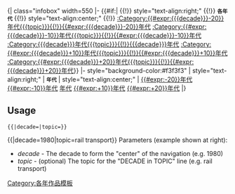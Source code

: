 <includeonly>{| class="infobox" width=550
|-
{{#if:{{{topic|}}}|
{{!}} style="text-align:right;"  {{!}} <small>'''各年代{{{topic}}}'''</small>
{{!}} style="text-align:center;" {{!}} [[:Category:{{#expr:{{{decade}}}-20}}年代{{{topic}}}{{!}}{{#expr:{{{decade}}}-20}}年代]] [[:Category:{{#expr:{{{decade}}}-10}}年代{{{topic}}}{{!}}{{#expr:{{{decade}}}-10}}年代]] [[:Category:{{{decade}}}年代{{{topic}}}{{!}}{{{decade}}}年代]] [[:Category:{{#expr:{{{decade}}}+10}}年代{{{topic}}}{{!}}{{#expr:{{{decade}}}+10}}年代]] [[:Category:{{#expr:{{{decade}}}+20}}年代{{{topic}}}{{!}}{{#expr:{{{decade}}}+20}}年代]]}}
|- style="background-color:#f3f3f3"
| style="text-align:right;" | <small>'''年代'''</small>
| style="text-align:center;" | [[:Category:{{#expr:{{{decade}}}-20}}年代|{{#expr:{{{decade}}}-20}}年代]] [[:Category:{{#expr:{{{decade}}}-10}}年代|{{#expr:{{{decade}}}-10}}年代]] [[:Category:{{{decade}}}年代|{{{decade}}}年代]] [[:Category:{{#expr:{{{decade}}}+10}}年代|{{#expr:{{{decade}}}+10}}年代]] [[:Category:{{#expr:{{{decade}}}+20}}年代|{{#expr:{{{decade}}}+20}}年代]]
|}</includeonly><noinclude>
{{esoteric}}

== Usage ==
 <nowiki>{{</nowiki>{{PAGENAME}}|decade=|topic=}}
{{{{PAGENAME}}|decade=1980|topic=rail transport}}
Parameters (example shown at right):
* ''decade'' - The decade to form the "center" of the navigation (e.g. 1980)
* ''topic'' - (optional) The topic for the "DECADE in TOPIC" line (e.g. rail transport)

[[Category:各年作品模板]]
</noinclude>